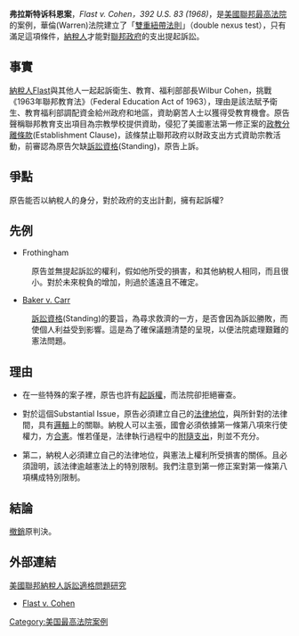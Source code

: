 {{Infobox SCOTUS case
  |Litigants=弗拉斯特诉科恩案
  |ArgueDate=3月12日
  |ArgueYear=1968年
  |DecideDate=6月10日
  |DecideYear=1968年
  |FullName=弗拉斯特等 诉 卫生教育和福利部部长科恩
  |USVol=392
  |USPage=83
  |Citation=88 S. Ct. 1942; 20 L. Ed. 2d 947; 1968 U.S. LEXIS 1347
  |Prior=
  |Subsequent=
  |Holding=纳税人有权提起诉讼以保护联邦财政支出不被用以宪法所禁止的资助宗教的活动。
  |SCOTUS=1967-1969
  |Majority=沃伦
  |JoinMajority=
  |Concurrence=道格拉斯
  |JoinConcurrence=
  |Concurrence2=斯图尔特
  |JoinConcurrence2=
  |Concurrence3=福塔斯
  |Dissent=哈伦
  |JoinDissent=
  |LawsApplied=U.S. Constitution, [[美国宪法第一章|美国宪法第一章]]第八部分、[[美国宪法第三章|第三章]]
}}

'''弗拉斯特诉科恩案'''，''Flast v. Cohen，392 U.S. 83 (1968)''，是[[美國聯邦最高法院|美國聯邦最高法院]]的案例，華倫(Warren)法院建立了「[[雙重紐帶法則|雙重紐帶法則]]」（double nexus test），只有滿足這項條件，[[納稅人|納稅人]]才能對[[聯邦政府|聯邦政府]]的支出提起訴訟。

==事實==

[[納稅人|納稅人]]Flast與其他人一起起訴衛生、教育、福利部部長Wilbur Cohen，挑戰《1963年聯邦教育法》（Federal Education Act of 1963），理由是該法賦予衛生、教育福利部調配資金給州政府和地區，資助窮苦人士以獲得受教育機會。原告聲稱聯邦教育支出項目為宗教學校提供資助，侵犯了美國憲法第一修正案的[[政教分離條款|政教分離條款]](Establishment Clause)，該條禁止聯邦政府以財政支出方式資助宗教活動，前審認為原告欠缺[[訴訟資格|訴訟資格]](Standing)，原告上訴。

==爭點==

原告能否以納稅人的身分，對於政府的支出計劃，擁有起訴權?

==先例==

*Frothingham 
:原告並無提起訴訟的權利，假如他所受的損害，和其他納稅人相同，而且很小。對於未來稅負的增加，則過於遙遠且不確定。

*[[Baker_v._Carr|Baker v. Carr]] 
:[[訴訟資格|訴訟資格]](Standing)的要旨，為尋求救濟的一方，是否會因為訴訟勝敗，而使個人利益受到影響。這是為了確保議題清楚的呈現，以便法院處理艱難的憲法問題。

== 理由 ==

*在一些特殊的案子裡，原告也許有[[起訴權|起訴權]]，而法院卻拒絕審查。

*對於這個Substantial Issue，原告必須建立自己的[[法律地位|法律地位]]，與所針對的法律間，具有[[邏輯|邏輯]]上的關聯。納稅人可以主張，國會必須依據第一條第八項來行使權力，方[[合憲|合憲]]。惟若僅是，法律執行過程中的[[附隨支出|附隨支出]]，則並不充分。

*第二，納稅人必須建立自己的法律地位，與憲法上權利所受損害的關係。且必須證明，該法律逾越憲法上的特別限制。我們注意到第一修正案對第一條第八項構成特別限制。

==結論==
[[撤銷|撤銷]]原判決。

== 外部連結 ==
[https://web.archive.org/web/20160304093546/http://www.chinawealthplanning.com/index.php?option=com_content&task=view&id=122&Itemid=250 美國聯邦納稅人訴訟適格問題研究]
*[http://www.wretch.cc/blog/bushmanwang&article_id=12418989 Flast v. Cohen]

[[Category:美国最高法院案例|Category:美国最高法院案例]]
